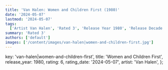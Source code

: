```yaml
---
title: 'Van Halen: Women and Children First (1980)'
date: '2024-05-07'
lastmod: '2024-05-07'
tags:
  ['Artist Van Halen', 'Rated 3', 'Release Year 1980', 'Release Decade 1980']
summary: 'Rated 3'
authors: ['default']
images: ['/content/images/van-halen|women-and-children-first.jpg']
---
```


  key: 'van-halen|women-and-children-first',
  title: 'Women and Children First',
  release_year: 1980,
  rating: 6,
  rating_date: '2024-05-07',
  artist: 'Van Halen',
};

<MusicRating data={data} />
